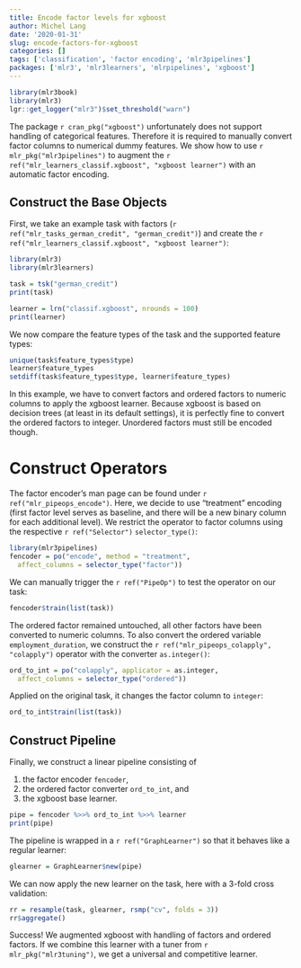 ```yaml
---
title: Encode factor levels for xgboost
author: Michel Lang
date: '2020-01-31'
slug: encode-factors-for-xgboost
categories: []
tags: ['classification', 'factor encoding', 'mlr3pipelines']
packages: ['mlr3', 'mlr3learners', 'mlrpipelines', 'xgboost']
---
```


```r
library(mlr3book)
library(mlr3)
lgr::get_logger("mlr3")$set_threshold("warn")
```

The package `r cran_pkg("xgboost")` unfortunately does not support handling of categorical features.
Therefore it is required to manually convert factor columns to numerical dummy features.
We show how to use `r mlr_pkg("mlr3pipelines")` to augment the `r ref("mlr_learners_classif.xgboost", "xgboost learner")` with an automatic factor encoding.


## Construct the Base Objects

First, we take an example task with factors (`r ref("mlr_tasks_german_credit", "german_credit")`) and create the `r ref("mlr_learners_classif.xgboost", "xgboost learner")`:
```r
library(mlr3)
library(mlr3learners)

task = tsk("german_credit")
print(task)

learner = lrn("classif.xgboost", nrounds = 100)
print(learner)
```

We now compare the feature types of the task and the supported feature types:
```r
unique(task$feature_types$type)
learner$feature_types
setdiff(task$feature_types$type, learner$feature_types)
```

In this example, we have to convert factors and ordered factors to numeric columns to apply the xgboost learner.
Because xgboost is based on decision trees (at least in its default settings), it is perfectly fine to convert the ordered factors to integer.
Unordered factors must still be encoded though.


# Construct Operators

The factor encoder's man page can be found under `r ref("mlr_pipeops_encode")`.
Here, we decide to use "treatment" encoding (first factor level serves as baseline, and there will be a new binary column for each additional level).
We restrict the operator to factor columns using the respective `r ref("Selector")` `selector_type()`:

```r
library(mlr3pipelines)
fencoder = po("encode", method = "treatment",
  affect_columns = selector_type("factor"))
```

We can manually trigger the `r ref("PipeOp")` to test the operator on our task:
```r
fencoder$train(list(task))
```
The ordered factor remained untouched, all other factors have been converted to numeric columns.
To also convert the ordered variable `employment_duration`, we construct the `r ref("mlr_pipeops_colapply", "colapply")` operator with the converter `as.integer()`:
```r
ord_to_int = po("colapply", applicator = as.integer,
  affect_columns = selector_type("ordered"))
```
Applied on the original task, it changes the factor column to `integer`:
```r
ord_to_int$train(list(task))
```


## Construct Pipeline

Finally, we construct a linear pipeline consisting of

1. the factor encoder `fencoder`,
2. the ordered factor converter `ord_to_int`, and
3. the xgboost base learner.

```r
pipe = fencoder %>>% ord_to_int %>>% learner
print(pipe)
```
The pipeline is wrapped in a `r ref("GraphLearner")` so that it behaves like a regular learner:
```r
glearner = GraphLearner$new(pipe)
```

We can now apply the new learner on the task, here with a 3-fold cross validation:
```r
rr = resample(task, glearner, rsmp("cv", folds = 3))
rr$aggregate()
```

Success! We augmented xgboost with handling of factors and ordered factors.
If we combine this learner with a tuner from `r mlr_pkg("mlr3tuning")`, we get a universal and competitive learner.
